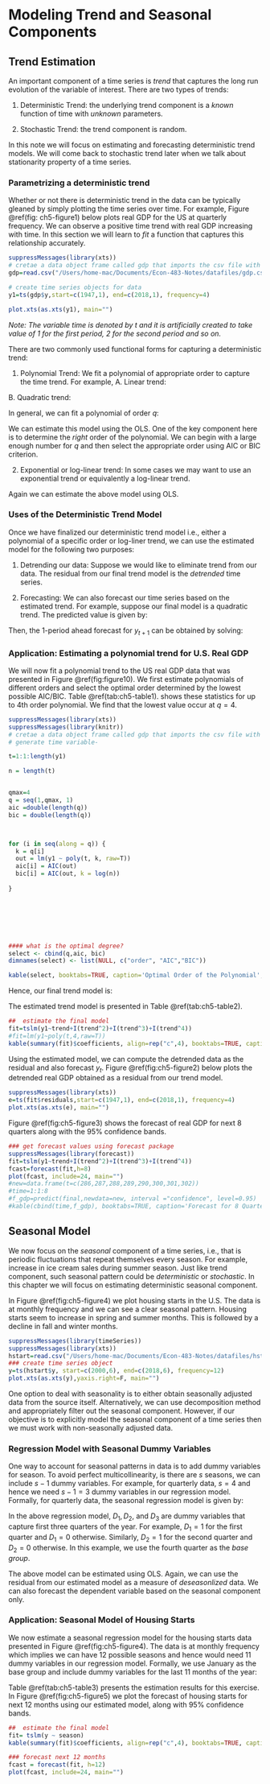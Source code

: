 # Modeling Trend and Seasonal Components

## Trend Estimation

An important component of a time series is *trend* that captures the long run evolution of the variable of interest. There are two types of trends:

1. Deterministic Trend: the underlying trend component is a *known* function of time with *unknown* parameters.

2. Stochastic Trend: the trend component is random.

In this note we will focus on estimating and forecasting deterministic trend models. We will come back to stochastic trend later when we talk about stationarity property of a time series.

### Parametrizing a deterministic trend

Whether or not there is deterministic trend in the data can be typically gleaned by simply plotting the time series over time. For example, Figure \@ref(fig: ch5-figure1) below plots real GDP for the US at quarterly frequency. We can observe a positive time trend with real GDP increasing with time. In this section we will learn to *fit* a function that captures this relationship accurately.

```r
suppressMessages(library(xts))
# cretae a data object frame called gdp that imports the csv file with data
gdp=read.csv("/Users/home-mac/Documents/Econ-483-Notes/datafiles/gdp.csv")

# create time series objects for data 
y1=ts(gdp$y,start=c(1947,1), end=c(2018,1), frequency=4)

plot.xts(as.xts(y1), main="")
```

*Note: The variable time is denoted by $t$ and it is artificially created to take value of 1 for the first period, 2 for the second period and so on.*

There are two commonly used functional forms for capturing a deterministic trend:

1. Polynomial Trend: We fit a polynomial of appropriate order  to capture the time trend. For example,
A. Linear trend:
\begin{equation}
y_t=\beta_0 +\beta_1 t +\epsilon_t
\end{equation}

B. Quadratic trend:
\begin{equation}
y_t=\beta_0 +\beta_1 t + \beta_2 t^2 +\epsilon_t
\end{equation}

In general, we can fit a polynomial of order $q$:
\begin{equation}
y_t=\beta_0 + \sum_{i=1}^q \beta_i t^i +\epsilon_t
\end{equation}

We can estimate this model using the OLS. One of the key component here is to determine the *right* order of the polynomial. We can begin with a large enough number for $q$ and then select the appropriate order using AIC or BIC criterion.

2. Exponential or log-linear trend: In some cases we may want to use an exponential trend or equivalently a log-linear trend.
\begin{equation}
y_t=e^(\beta_0 +\beta_1 t +\epsilon_t)\\
equivalently\\
log(y_t)=\beta_0 +\beta_1 t +\epsilon_t
\end{equation}

Again we can estimate the above model using OLS.


### Uses of the Deterministic Trend Model

Once we have finalized our deterministic trend model i.e., either a polynomial of a specific order or log-liner trend, we can use the estimated model for the following two purposes:

1. Detrending our data: Suppose we would like to eliminate trend from our data. The residual from our final trend model is the *detrended* time series.

2. Forecasting: We can also forecast our time series based on the estimated trend. For example, suppose our final model is a quadratic trend. The predicted value is given by:

\begin{equation}
\widehat{y_t}=\widehat{\beta_0}+\widehat{\beta_1} t + \widehat{\beta_2} t^2
\end{equation}

Then, the 1-period ahead forecast for $y_{t+1}$ can be obtained by solving:
\begin{equation}
\widehat{y_{t+1}}=\widehat{\beta_0}+\widehat{\beta_1} (t+1) + \widehat{\beta_2} (t+1)^2
\end{equation}

### Application: Estimating a polynomial trend for U.S. Real GDP

We will now fit a polynomial trend to the US real GDP data that was presented in Figure \@ref(fig:figure10). We first estimate polynomials of different orders and select the optimal order determined by the lowest possible AIC/BIC. Table \@ref(tab:ch5-table1). shows these statistics for up to 4th order polynomial. We find that the lowest value occur at $q=4$. 

```r
suppressMessages(library(xts))
suppressMessages(library(knitr))
# cretae a data object frame called gdp that imports the csv file with data
# generate time variable-

t=1:1:length(y1)

n = length(t)


qmax=4
q = seq(1,qmax, 1)
aic =double(length(q))
bic = double(length(q))



for (i in seq(along = q)) {
  k = q[i]
  out = lm(y1 ~ poly(t, k, raw=T))
  aic[i] = AIC(out)
  bic[i] = AIC(out, k = log(n))
  
}
 






#### what is the optimal degree?
select <- cbind(q,aic, bic)
dimnames(select) <- list(NULL, c("order", "AIC","BIC"))

kable(select, booktabs=TRUE, caption='Optimal Order of the Polynomial', align=rep("c",3))


```



Hence, our final trend model is:

\begin{equation}
y_t=\beta_0 +\beta_1 t + \beta_2 t^2 + \beta_3 t^3 + \beta_4 t^4 +\epsilon_t
\end{equation}

The estimated trend model is presented in Table \@ref(tab:ch5-table2).
```r
##  estimate the final model
fit=tslm(y1~trend+I(trend^2)+I(trend^3)+I(trend^4))
#fit=lm(y1~poly(t,4,raw=T))
kable(summary(fit)$coefficients, align=rep("c",4), booktabs=TRUE, caption='Regression Results', digits=c(3,3,3,3))


```



Using the estimated model, we can compute the detrended data as the residual and also forecast $y_t$.  Figure \@ref(fig:ch5-figure2) below plots the detrended real GDP obtained as a residual from our trend model. 

```r
suppressMessages(library(xts))
e=ts(fit$residuals,start=c(1947,1), end=c(2018,1), frequency=4)
plot.xts(as.xts(e), main="")

```




Figure \@ref(fig:ch5-figure3) shows the forecast of real GDP for next 8 quarters along with the 95% confidence bands.


```r
### get forecast values using forecast package
suppressMessages(library(forecast))
fit=tslm(y1~trend+I(trend^2)+I(trend^3)+I(trend^4))
fcast=forecast(fit,h=8)
plot(fcast, include=24, main="")
#new=data.frame(t=c(286,287,288,289,290,300,301,302))
#time=1:1:8
#f_gdp=predict(final,newdata=new, interval ="confidence", level=0.95)
#kable(cbind(time,f_gdp), booktabs=TRUE, caption='Forecast for 8 Quarters', align=rep("c",4), digits=c(1,3,3,3), col.names=c("h", "Forecast", " 95% Lower Bound", " 95% Upper Bound"))

```


## Seasonal Model

We now focus on the *seasonal* component of a time series, i.e., that is periodic fluctuations that repeat themselves every season. For example, increase in ice cream sales during summer season. Just like trend component, such seasonal pattern could be *deterministic* or *stochastic*. In this chapter we will focus on estimating deterministic seasonal component.

In Figure \@ref(fig:ch5-figure4) we plot housing starts in the U.S. The data is at monthly frequency and we can see a clear seasonal pattern. Housing starts seem to increase in spring and summer months. This is followed by a decline in fall and winter months.

```r
suppressMessages(library(timeSeries))
suppressMessages(library(xts))
hstart=read.csv("/Users/home-mac/Documents/Econ-483-Notes/datafiles/hstarts.csv")
### create time series object
y=ts(hstart$y, start=c(2000,6), end=c(2018,6), frequency=12)
plot.xts(as.xts(y),yaxis.right=F, main="")
```

One option to deal with seasonality is to either obtain seasonally adjusted data from the source itself. Alternatively, we can use decomposition method and appropriately filter out the seasonal component. However, if our objective is to explicitly model the seasonal component of a time series then we must work with non-seasonally adjusted data.

### Regression Model with Seasonal Dummy Variables

One way to account for seasonal patterns in data is to add dummy variables for season. To avoid perfect multicollinearity, is there are $s$ seasons, we can include $s-1$ dummy variables. For example, for quarterly data, $s=4$ and hence we need $s-1=3$ dummy variables in our regression model. Formally, for quarterly data, the seasonal regression model is given by:

\begin{equation}
y_t= \beta_0 + \beta_1 D_{1t}+ \beta_2 D_{2t} + \beta_3 D_{3t} + \epsilon_t
\end{equation}

In the above regression model, $D_1,D_2,$ and $D_3$ are dummy variables that capture first three quarters of the year. For example, $D_1=1$ for the first quarter and $D_1=0$ otherwise. Similarly, $D_2=1$ for the second quarter and $D_2=0$ otherwise. In this example, we use the fourth quarter as the *base group*.

The above model can be estimated using OLS. Again, we can use the residual from our estimated model as a measure of *deseasonlized* data. We can also forecast the dependent variable based on the seasonal component only.

### Application: Seasonal Model of Housing Starts

We now estimate a seasonal regression model for the housing starts data presented in Figure \@ref(fig:ch5-figure4). The data is at monthly frequency which implies we can have 12 possible seasons and hence would need 11 dummy variables in our regression model. Formally, we use January as the base group and include dummy variables for the last 11 months of the year:

\begin{equation}
y_t=\beta_0 + \sum_{i=2}^{12}\beta_i D_{it} + \epsilon_t
\end{equation}

Table \@ref(tab:ch5-table3) presents the estimation results for this exercise. In Figure \@ref(fig:ch5-figure5) we plot the forecast of housing starts for next 12 months using our estimated model, along with 95% confidence bands.
```r
##  estimate the final model
fit= tslm(y ~ season)
kable(summary(fit)$coefficients, align=rep("c",4), booktabs=TRUE, caption='Regression Results', digits=c(3,3,3,3))


```


```r
### forecast next 12 months
fcast = forecast(fit, h=12)
plot(fcast, include=24, main="")
```

